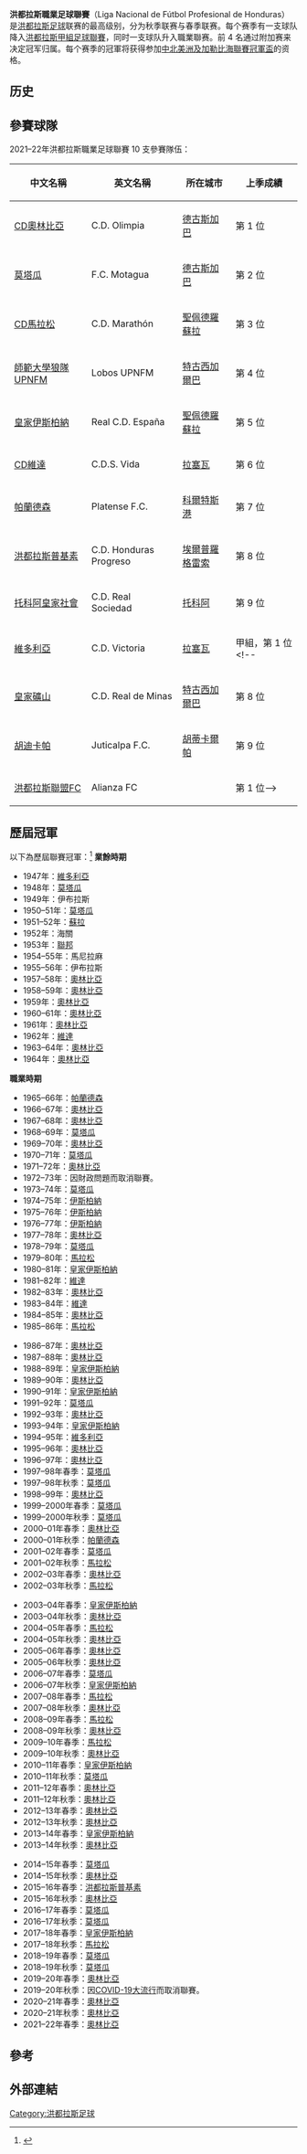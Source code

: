 {{Infobox football league
| name             = 洪都拉斯職業足球聯賽
| image            = 
| pixels           = 
| country          = 洪都拉斯
| confed           = [[中北美洲及加勒比海足球協會|CONCACAF]]<br />（[[中美洲|中]][[北美洲|北]][[美洲|美洲]]及[[加勒比地區|加勒比]]）
| founded          = {{Start date and age|1964|5|10}}
| teams            = 10 隊
| relegation       = [[洪都拉斯足球乙級聯賽|洪都拉斯足球乙級聯賽]]
| level            = 第 1 級
| domest_cup       = [[洪都拉斯盃|洪都拉斯盃]]
| confed_cup       = [[中北美洲及加勒比海聯賽|中北美洲及加勒比海聯賽]]
| season           = 2019年春季
| champions        = [[奧林比亞體育會|CD奧林比亞]]（第 31 次）
| most_champs      = [[奧林比亞體育會|CD奧林比亞]]（31 次）
| website          = [http://www.lnphn.com/ 官方網站]
}}

'''洪都拉斯職業足球聯賽'''（Liga Nacional de Fútbol Profesional de Honduras）是[[洪都拉斯|洪都拉斯]][[足球|足球]]联赛的最高级别，分为秋季联赛与春季联赛。每个赛季有一支球队降入[[洪都拉斯甲組足球聯賽|洪都拉斯甲組足球聯賽]]，同时一支球队升入職業聯赛。前 4 名通过附加赛来决定冠军归属。每个赛季的冠軍将获得参加[[中北美洲及加勒比海聯賽冠軍盃|中北美洲及加勒比海聯賽冠軍盃]]的资格。

== 历史 ==

== 參賽球隊 ==
2021–22年洪都拉斯職業足球聯賽 10 支參賽隊伍：
{| class="wikitable"
|-
!中文名稱
!英文名稱
!所在城市
!上季成績
|-
|[[奧林比亞體育會|CD奧林比亞]] || C.D. Olimpia || [[德古斯加巴|德古斯加巴]] || 第 1 位
|-
|[[莫塔瓜足球會|莫塔瓜]] || F.C. Motagua || [[德古斯加巴|德古斯加巴]] || 第 2 位
|-
|[[馬拉松體育會|CD馬拉松]] || C.D. Marathón || [[聖佩德羅蘇拉|聖佩德羅蘇拉]] || 第 3 位
|-
|[[師範大學狼隊UPNFM|師範大學狼隊UPNFM]] || Lobos UPNFM || [[特古西加爾巴|特古西加爾巴]] || 第 4 位
|-
|[[皇家伊斯柏納體育會|皇家伊斯柏納]] || Real C.D. España || [[聖佩德羅蘇拉|聖佩德羅蘇拉]] || 第 5 位
|-
|[[維達體育會|CD維達]] || C.D.S. Vida || [[拉塞瓦|拉塞瓦]] || 第 6 位
|-
|[[帕蘭德森足球會|帕蘭德森]] || Platense F.C. || [[科爾特斯港|科爾特斯港]] || 第 7 位
|-
|[[洪都拉斯普基素體育會|洪都拉斯普基素]] || C.D. Honduras Progreso || [[埃爾普羅格雷索|埃爾普羅格雷索]] || 第 8 位
|-
|[[托科阿皇家社會體育會|托科阿皇家社會]] || C.D. Real Sociedad || [[托科阿_(科隆省)|托科阿]] || 第 9 位
|-
|[[維多利亞體育會_(洪都拉斯)|維多利亞]] || C.D. Victoria || [[拉塞瓦|拉塞瓦]] || 甲組，第 1 位
<!--

|-
|[[皇家礦山體育會|皇家礦山]] || C.D. Real de Minas || [[特古西加爾巴|特古西加爾巴]] || 第 8 位
|-
|[[胡迪卡帕足球會|胡迪卡帕]] || Juticalpa F.C. || [[胡蒂卡爾帕|胡蒂卡爾帕]] || 第 9 位
|-
|[[洪都拉斯聯盟FC|洪都拉斯聯盟FC]] || Alianza FC ||  || 第 1 位-->
|}

== 歷屆冠軍 ==
以下為歷屆聯賽冠軍：<ref>{{cite web |title=Guatemala - List of Champions |url=http://www.rsssf.com/tablesh/hondchamp.html |publisher=RSSSF |accessdate=2021年12月29日 |archive-date=2013年10月21日 |archive-url=https://web.archive.org/web/20131021052708/http://www.rsssf.com/tablesh/hondchamp.html |dead-url=no }}</ref>
{{col-begin-small}}
{{col-5}}
'''業餘時期'''
*1947年：[[維多利亞體育會_(洪都拉斯)|維多利亞]]
*1948年：[[莫塔瓜足球會|莫塔瓜]]
*1949年：伊布拉斯
*1950–51年：[[莫塔瓜足球會|莫塔瓜]]
*1951–52年：[[蘇拉體育會|蘇拉]]
*1952年：海關
*1953年：[[聯邦體育會|聯邦]]
*1954–55年：馬尼拉麻
*1955–56年：伊布拉斯
*1957–58年：[[奧林比亞體育會|奧林比亞]]
*1958–59年：[[奧林比亞體育會|奧林比亞]]
*1959年：[[奧林比亞體育會|奧林比亞]]
*1960–61年：[[奧林比亞體育會|奧林比亞]]
*1961年：[[奧林比亞體育會|奧林比亞]]
*1962年：[[維達體育和社交會|維達]]
*1963–64年：[[奧林比亞體育會|奧林比亞]]
*1964年：[[奧林比亞體育會|奧林比亞]]
{{col-5}}
'''職業時期'''
*1965–66年：[[帕蘭德森足球會|帕蘭德森]]
*1966–67年：[[奧林比亞體育會|奧林比亞]]
*1967–68年：[[奧林比亞體育會|奧林比亞]]
*1968–69年：[[莫塔瓜足球會|莫塔瓜]]
*1969–70年：[[奧林比亞體育會|奧林比亞]]
*1970–71年：[[莫塔瓜足球會|莫塔瓜]]
*1971–72年：[[奧林比亞體育會|奧林比亞]]
*1972–73年：因財政問題而取消聯賽。
*1973–74年：[[莫塔瓜足球會|莫塔瓜]]
*1974–75年：[[皇家伊斯柏納體育會|伊斯柏納]]
*1975–76年：[[皇家伊斯柏納體育會|伊斯柏納]]
*1976–77年：[[皇家伊斯柏納體育會|伊斯柏納]]
*1977–78年：[[奧林比亞體育會|奧林比亞]]
*1978–79年：[[莫塔瓜足球會|莫塔瓜]]
*1979–80年：[[馬拉松體育會|馬拉松]]
*1980–81年：[[皇家伊斯柏納體育會|皇家伊斯柏納]]
*1981–82年：[[維達體育和社交會|維達]]
*1982–83年：[[奧林比亞體育會|奧林比亞]]
*1983–84年：[[維達體育和社交會|維達]]
*1984–85年：[[奧林比亞體育會|奧林比亞]]
*1985–86年：[[馬拉松體育會|馬拉松]]
{{col-5}}
*1986–87年：[[奧林比亞體育會|奧林比亞]]
*1987–88年：[[奧林比亞體育會|奧林比亞]]
*1988–89年：[[皇家伊斯柏納體育會|皇家伊斯柏納]]
*1989–90年：[[奧林比亞體育會|奧林比亞]]
*1990–91年：[[皇家伊斯柏納體育會|皇家伊斯柏納]]
*1991–92年：[[莫塔瓜足球會|莫塔瓜]]
*1992–93年：[[奧林比亞體育會|奧林比亞]]
*1993–94年：[[皇家伊斯柏納體育會|皇家伊斯柏納]]
*1994–95年：[[維多利亞體育會_(洪都拉斯)|維多利亞]]
*1995–96年：[[奧林比亞體育會|奧林比亞]]
*1996–97年：[[奧林比亞體育會|奧林比亞]]
*1997–98年春季：[[莫塔瓜足球會|莫塔瓜]]
*1997–98年秋季：[[莫塔瓜足球會|莫塔瓜]]
*1998–99年：[[奧林比亞體育會|奧林比亞]]
*1999–2000年春季：[[莫塔瓜足球會|莫塔瓜]]
*1999–2000年秋季：[[莫塔瓜足球會|莫塔瓜]]
*2000–01年春季：[[奧林比亞體育會|奧林比亞]]
*2000–01年秋季：[[帕蘭德森足球會|帕蘭德森]]
*2001–02年春季：[[莫塔瓜足球會|莫塔瓜]]
*2001–02年秋季：[[馬拉松體育會|馬拉松]]
*2002–03年春季：[[奧林比亞體育會|奧林比亞]]
*2002–03年秋季：[[馬拉松體育會|馬拉松]]
{{col-5}}
*2003–04年春季：[[皇家伊斯柏納體育會|皇家伊斯柏納]]
*2003–04年秋季：[[奧林比亞體育會|奧林比亞]]
*2004–05年春季：[[馬拉松體育會|馬拉松]]
*2004–05年秋季：[[奧林比亞體育會|奧林比亞]]
*2005–06年春季：[[奧林比亞體育會|奧林比亞]]
*2005–06年秋季：[[奧林比亞體育會|奧林比亞]]
*2006–07年春季：[[莫塔瓜足球會|莫塔瓜]]
*2006–07年秋季：[[皇家伊斯柏納體育會|皇家伊斯柏納]]
*2007–08年春季：[[馬拉松體育會|馬拉松]]
*2007–08年秋季：[[奧林比亞體育會|奧林比亞]]
*2008–09年春季：[[馬拉松體育會|馬拉松]]
*2008–09年秋季：[[奧林比亞體育會|奧林比亞]]
*2009–10年春季：[[馬拉松體育會|馬拉松]]
*2009–10年秋季：[[奧林比亞體育會|奧林比亞]]
*2010–11年春季：[[皇家伊斯柏納體育會|皇家伊斯柏納]]
*2010–11年秋季：[[莫塔瓜足球會|莫塔瓜]]
*2011–12年春季：[[奧林比亞體育會|奧林比亞]]
*2011–12年秋季：[[奧林比亞體育會|奧林比亞]]
*2012–13年春季：[[奧林比亞體育會|奧林比亞]]
*2012–13年秋季：[[奧林比亞體育會|奧林比亞]]
*2013–14年春季：[[皇家伊斯柏納體育會|皇家伊斯柏納]]
*2013–14年秋季：[[奧林比亞體育會|奧林比亞]]
{{col-5}}
*2014–15年春季：[[莫塔瓜足球會|莫塔瓜]]
*2014–15年秋季：[[奧林比亞體育會|奧林比亞]]
*2015–16年春季：[[洪都拉斯普基素體育會|洪都拉斯普基素]]
*2015–16年秋季：[[奧林比亞體育會|奧林比亞]]
*2016–17年春季：[[莫塔瓜足球會|莫塔瓜]]
*2016–17年秋季：[[莫塔瓜足球會|莫塔瓜]]
*2017–18年春季：[[皇家伊斯柏納體育會|皇家伊斯柏納]]
*2017–18年秋季：[[馬拉松體育會|馬拉松]]
*2018–19年春季：[[莫塔瓜足球會|莫塔瓜]]
*2018–19年秋季：[[莫塔瓜足球會|莫塔瓜]]
*2019–20年春季：[[奧林比亞體育會|奧林比亞]]
*2019–20年秋季：因[[COVID-19大流行|COVID-19大流行]]而取消聯賽。
*2020–21年春季：[[奧林比亞體育會|奧林比亞]]
*2020–21年秋季：[[奧林比亞體育會|奧林比亞]]
*2021–22年春季：[[奧林比亞體育會|奧林比亞]]

{{col-end}}

== 參考 ==
{{reflist}}

== 外部連結 ==

{{CONCACAF leagues}}

[[Category:洪都拉斯足球|Category:洪都拉斯足球]]